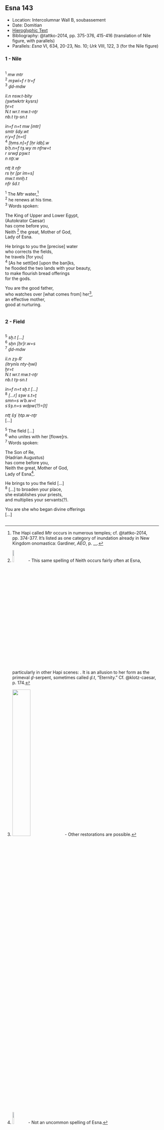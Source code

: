 ## Esna 143 {-}  
  
<style>  
  
  .col2 {  
    columns: 2 320px;         /* number of columns and width in pixels*/  
    -webkit-columns: 2 320px; /* chrome, safari */  
    -moz-columns: 2 320px;    /* firefox */  
    -webkit-column-break-inside: avoid;  
    -page-break-inside: avoid;  
    -break-inside: avoid;  
  }  
  
</style>  
  
- Location: Intercolumnar Wall B, soubassement  
- Date: Domitian  
- [Hieroglyphic Text](https://www.ifao.egnet.net/uploads/publications/enligne/Temples-Esna002.pdf#page=327){target="_blank"}  
- Bibliography: @tattko-2014, pp. 375-376, 415-416 (translation of Nile figure, with parallels)  
- Parallels: *Esna* VI, 634, 20-23, No. 10; *Urk* VIII, 122, 3 (for the Nile figure)  
  
### 1 - Nile {-}  
  
<div class="col2">  
  
^1^ *mw mtr*   
   ^2^ *mȝwỉ=f r tr=f  *  
^3^ *ḏd-mdw  *  
    
*ỉỉ.n nsw.t-bỉty  *  
*(ȝwtwkrtr kysrs) *  
*ḫr=t  *  
*N.t wr.t mw.t-nṯr  *  
*nb.t tȝ-sn.t  *  
    
*ỉn=f n=t mw [mtr]  *  
  *smtr šdy.wt  *  
*nʿy=f [n=t]  *  
^4^ *[ḥms.n]=f [ḥr ỉdb].w  *  
*bʿḥ.n=f tȝ.wy m nfrw=t  *  
  *r srwḏ pȝw.t  *  
    *n nṯr.w  *  
    
*ntṯ ỉt nfr  *  
*rs ḥr [pr ỉm=s]  *  
*mw.t mnḫ.t  *  
*nfr šd.t  *  
  
^1^ The *Mtr* water,[^fn-143-0]  
   ^2^ he renews at his time.  
^3^ Words spoken:  
  
The King of Upper and Lower Egypt,  
(Autokrator Caesar)  
has come before you,  
Neith [^fn-143-1] the great, Mother of God,  
Lady of Esna.  
  
He brings to you the [precise] water  
  who corrects the fields,  
he travels [for you]  
^4^ [As he settl]ed [upon the ban]ks,  
he flooded the two lands with your beauty,  
  to make flourish bread offerings  
    for the gods.  
    
You are the good father,  
who watches over [what comes from] her[^fn-143-2],  
an effective mother,  
good at nurturing.  
  
</div>  
  
[^fn-143-0]: The Hapi called *Mtr* occurs in numerous temples; cf. @tattko-2014, pp. 374-377. It's listed as one category of inundation already in New Kingdom onomastica: Gardiner, *AEO*, p. __. 
[^fn-143-1]: ![](images/143_1.png){width=10%} - This same spelling of Neith occurs fairly often at Esna, particularly in other Hapi scenes: . It is an allusion to her form as the primeval *ḏ*-serpent, sometimes called *ḏ.t*, "Eternity." Cf. @klotz-caesar, p. 174.  
[^fn-143-2]: ![](images/143_2.png){width=35%} - Other restorations are possible.  
  
### 2 - Field {-}  
  
<div class="col2">  
  
^5^ *sḫ.t [...]*   
   ^6^ *sḫn [ḥr]r.w=s  *  
^7^ *ḏd-mdw  *  
    
*ỉỉ.n zȝ-Rʿ  *  
*(ỉtrynỉs nty-ḫwỉ) *  
*ḫr=t  *  
*N.t wr.t mw.t-nṯr  *  
*nb.t tȝ-sn.t  *  
    
*ỉn=f n=t sḫ.t [...]  *  
^8^ *[...r] sȝw s.t=ṯ  *  
  *smn=s wʿb.w=t  *  
  *sʿšȝ.n=s wdpw(?)=[t]  *  
  
*ntṯ šȝʿ ḥtp.w-nṯr*   
[...]    
  
^5^ The field [...]   
  ^6^ who unites with her [flowe]rs.  
^7^ Words spoken:  
  
The Son of Re,  
(Hadrian Augustus)  
has come before you,  
Neith the great, Mother of God,  
Lady of Esna[^fn-143-3].  
  
He brings to you the field [...]  
^8^ [...] to broaden your place,  
  she establishes your priests,  
  and multiplies your servants(?).  
  
You are she who began divine offerings  
[...]  
  
  
</div>  
  
[^fn-143-3]: ![](images/143_3.png){width=10%} - Not an uncommon spelling of Esna.  
